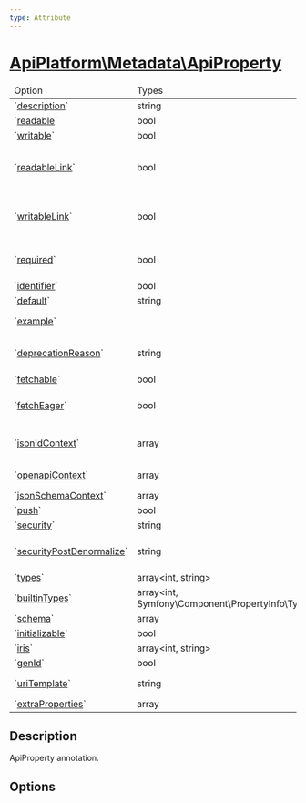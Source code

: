```yaml
---
type: Attribute
---
```


# [ApiPlatform\Metadata\ApiProperty](/docs/vmain/reference/Metadata/ApiProperty)


<table>
    <thead><tr><td>Option</td><td>Types</td><td>Description</td></tr></thead>
    <tbody>
<tr><td>`<a href="/docs/vmain/reference/Metadata/ApiProperty#description">description</a>`</td><td>string</td><td></td></tr>

<tr><td>`<a href="/docs/vmain/reference/Metadata/ApiProperty#readable">readable</a>`</td><td>bool</td><td></td></tr>

<tr><td>`<a href="/docs/vmain/reference/Metadata/ApiProperty#writable">writable</a>`</td><td>bool</td><td></td></tr>

<tr><td>`<a href="/docs/vmain/reference/Metadata/ApiProperty#readablelink">readableLink</a>`</td><td>bool</td><td>https://api-platform.com/docs/core/serialization/#force-iri-with-relations-of-the-same-type-parentchilds-relations</td></tr>

<tr><td>`<a href="/docs/vmain/reference/Metadata/ApiProperty#writablelink">writableLink</a>`</td><td>bool</td><td>https://api-platform.com/docs/core/serialization/#force-iri-with-relations-of-the-same-type-parentchilds-relations</td></tr>

<tr><td>`<a href="/docs/vmain/reference/Metadata/ApiProperty#required">required</a>`</td><td>bool</td><td>https://api-platform.com/docs/admin/validation/#client-side-validation</td></tr>

<tr><td>`<a href="/docs/vmain/reference/Metadata/ApiProperty#identifier">identifier</a>`</td><td>bool</td><td>https://api-platform.com/docs/core/identifiers/</td></tr>

<tr><td>`<a href="/docs/vmain/reference/Metadata/ApiProperty#default">default</a>`</td><td>string</td><td></td></tr>

<tr><td>`<a href="/docs/vmain/reference/Metadata/ApiProperty#example">example</a>`</td><td></td><td>https://api-platform.com/docs/core/openapi/#using-the-openapi-and-swagger-contexts</td></tr>

<tr><td>`<a href="/docs/vmain/reference/Metadata/ApiProperty#deprecationreason">deprecationReason</a>`</td><td>string</td><td>https://api-platform.com/docs/core/deprecations/#deprecating-resource-classes-operations-and-properties</td></tr>

<tr><td>`<a href="/docs/vmain/reference/Metadata/ApiProperty#fetchable">fetchable</a>`</td><td>bool</td><td></td></tr>

<tr><td>`<a href="/docs/vmain/reference/Metadata/ApiProperty#fetcheager">fetchEager</a>`</td><td>bool</td><td>https://api-platform.com/docs/core/performance/#eager-loading</td></tr>

<tr><td>`<a href="/docs/vmain/reference/Metadata/ApiProperty#jsonldcontext">jsonldContext</a>`</td><td>array</td><td>https://api-platform.com/docs/core/extending-jsonld-context/#extending-json-ld-and-hydra-contexts</td></tr>

<tr><td>`<a href="/docs/vmain/reference/Metadata/ApiProperty#openapicontext">openapiContext</a>`</td><td>array</td><td>https://api-platform.com/docs/core/openapi/#using-the-openapi-and-swagger-contexts</td></tr>

<tr><td>`<a href="/docs/vmain/reference/Metadata/ApiProperty#jsonschemacontext">jsonSchemaContext</a>`</td><td>array</td><td></td></tr>

<tr><td>`<a href="/docs/vmain/reference/Metadata/ApiProperty#push">push</a>`</td><td>bool</td><td>https://api-platform.com/docs/core/push-relations/</td></tr>

<tr><td>`<a href="/docs/vmain/reference/Metadata/ApiProperty#security">security</a>`</td><td>string</td><td>https://api-platform.com/docs/core/security</td></tr>

<tr><td>`<a href="/docs/vmain/reference/Metadata/ApiProperty#securitypostdenormalize">securityPostDenormalize</a>`</td><td>string</td><td>https://api-platform.com/docs/core/security/#executing-access-control-rules-after-denormalization</td></tr>

<tr><td>`<a href="/docs/vmain/reference/Metadata/ApiProperty#types">types</a>`</td><td>array&lt;int, string&gt;</td><td>the RDF types of this property</td></tr>

<tr><td>`<a href="/docs/vmain/reference/Metadata/ApiProperty#builtintypes">builtinTypes</a>`</td><td>array&lt;int, Symfony\Component\PropertyInfo\Type&gt;</td><td></td></tr>

<tr><td>`<a href="/docs/vmain/reference/Metadata/ApiProperty#schema">schema</a>`</td><td>array</td><td></td></tr>

<tr><td>`<a href="/docs/vmain/reference/Metadata/ApiProperty#initializable">initializable</a>`</td><td>bool</td><td></td></tr>

<tr><td>`<a href="/docs/vmain/reference/Metadata/ApiProperty#iris">iris</a>`</td><td>array&lt;int, string&gt;</td><td></td></tr>

<tr><td>`<a href="/docs/vmain/reference/Metadata/ApiProperty#genid">genId</a>`</td><td>bool</td><td></td></tr>

<tr><td>`<a href="/docs/vmain/reference/Metadata/ApiProperty#uritemplate">uriTemplate</a>`</td><td>string</td><td>(experimental) whether to return the subRessource collection IRI instead of an iterable of IRI</td></tr>

<tr><td>`<a href="/docs/vmain/reference/Metadata/ApiProperty#extraproperties">extraProperties</a>`</td><td>array</td><td></td></tr>

</tbody></table>


## Description


ApiProperty annotation.



## Options

